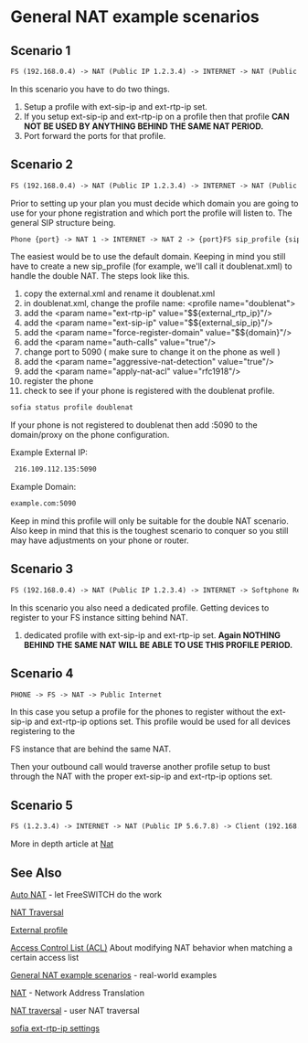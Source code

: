 
# General NAT example scenarios 

 

## Scenario 1

```xml
FS (192.168.0.4) -> NAT (Public IP 1.2.3.4) -> INTERNET -> NAT (Public IP 5.6.7.8) -> FS (192.168.0.5)
```

In this scenario you have to do two things.

1. Setup a profile with ext-sip-ip and ext-rtp-ip set.
2. If you setup ext-sip-ip and ext-rtp-ip on a profile then that profile **CAN NOT BE USED BY ANYTHING BEHIND THE SAME NAT PERIOD.**
3. Port forward the ports for that profile.

## Scenario 2

```xml
FS (192.168.0.4) -> NAT (Public IP 1.2.3.4) -> INTERNET -> NAT (Public IP 5.6.7.8) -> PHONE (192.168.1.100)
```

Prior to setting up your plan you must decide which domain you are going to use for your phone registration and which port the profile will listen to. The general SIP structure being.

```xml
Phone {port} -> NAT 1 -> INTERNET -> NAT 2 -> {port}FS sip_profile {sip_profile domain} -> REGISTER {sip_profile domain} or Dialplan {sip_profile domain}
```

The easiest would be to use the default domain. Keeping in mind you still have to create a new sip_profile (for example, we'll call it doublenat.xml) to handle the double NAT. The steps look like this.

1. copy the external.xml and rename it doublenat.xml
2. in doublenat.xml, change the profile name: \<profile name="doublenat">
3. add the \<param name="ext-rtp-ip" value="$$\{external\_rtp\_ip}"/>
4. add the \<param name="ext-sip-ip" value="$$\{external\_sip\_ip}"/>
5. add the \<param name="force-register-domain" value="$$\{domain}"/>
6. add the \<param name="auth-calls" value="true"/>
7. change port to 5090 ( make sure to change it on the phone as well )
8. add the \<param name="aggressive-nat-detection" value="true"/>
9. add the \<param name="apply-nat-acl" value="rfc1918"/>
10. register the phone
11. check to see if your phone is registered with the doublenat profile.

  
```xml
sofia status profile doublenat
```

  
If your phone is not registered to doublenat then add :5090 to the domain/proxy on the phone configuration.

Example External IP:

```xml
 216.109.112.135:5090
```

  
Example Domain:

```xml
example.com:5090
```

Keep in mind this profile will only be suitable for the double NAT scenario. Also keep in mind that this is the toughest scenario to conquer so you still may have adjustments on your phone or router.

## Scenario 3

```xml
FS (192.168.0.4) -> NAT (Public IP 1.2.3.4) -> INTERNET -> Softphone Registering to FS
```

In this scenario you also need a dedicated profile. Getting devices to register to your FS instance sitting behind NAT.

1. dedicated profile with ext-sip-ip and ext-rtp-ip set. **Again NOTHING BEHIND THE SAME NAT WILL BE ABLE TO USE THIS PROFILE PERIOD.**

## Scenario 4

```xml
PHONE -> FS -> NAT -> Public Internet
```

In this case you setup a profile for the phones to register without the ext-sip-ip and ext-rtp-ip options set. This profile would be used for all devices registering to the

FS instance that are behind the same NAT.

  
Then your outbound call would traverse another profile setup to bust through the NAT with the proper ext-sip-ip and ext-rtp-ip options set.

## Scenario 5

```xml
FS (1.2.3.4) -> INTERNET -> NAT (Public IP 5.6.7.8) -> Client (192.168.0.5)
```

More in depth article at [Nat](./NAT_6587473.mdx#about)

## See Also  

[Auto NAT](./Auto-Nat_6587487.mdx#about) \- let FreeSWITCH do the work

[NAT Traversal](./NAT-Traversal_3375417.mdx#about)

[External profile](../Configuration/Sofia-SIP-Stack/External-Profile_13173235.mdx#about)

[Access Control List (ACL)](./General-NAT-example-scenarios_13173280.mdx#scenario-1) About modifying NAT behavior when matching a certain access list

[General NAT example scenarios](./General-NAT-example-scenarios_13173280.mdx#scenario-1) \- real-world examples

[NAT](./NAT_6587473.mdx#about) \- Network Address Translation

[NAT traversal](./NAT-Traversal_3375417.mdx#about) \- user NAT traversal

[sofia ext-rtp-ip settings](https://freeswitch.org/confluence/display/~boteman/sofia.conf.xml#sofia.conf.xml-Settings)
  
  

